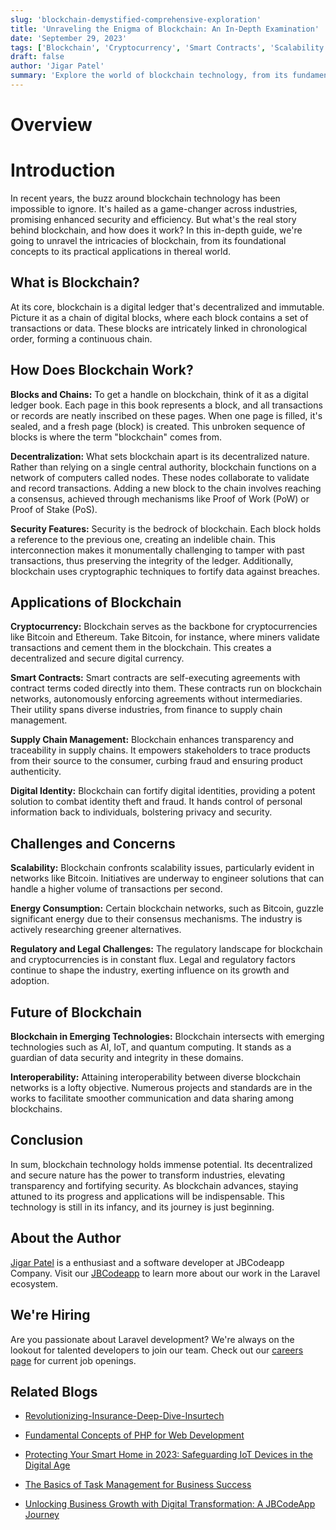 ```yaml
---
slug: 'blockchain-demystified-comprehensive-exploration'
title: 'Unraveling the Enigma of Blockchain: An In-Depth Examination'
date: 'September 29, 2023'
tags: ['Blockchain', 'Cryptocurrency', 'Smart Contracts', 'Scalability']
draft: false
author: 'Jigar Patel'
summary: 'Explore the world of blockchain technology, from its fundamental concepts to real-world applications.'
---
```


# Overview

<TOCInline
  toc={props.toc}
  exclude="Overview"
  toHeading={2}
  defaultimage="blockchain-demystified-comprehensive-exploration"
/>

# Introduction

In recent years, the buzz around blockchain technology has been impossible to ignore. It's hailed as a game-changer across industries, promising enhanced security and efficiency. But what's the real story behind blockchain, and how does it work? In this in-depth guide, we're going to unravel the intricacies of blockchain, from its foundational concepts to its practical applications in thereal world.

## What is Blockchain?

At its core, blockchain is a digital ledger that's decentralized and immutable. Picture it as a chain of digital blocks, where each block contains a set of transactions or data. These blocks are intricately linked in chronological order, forming a continuous chain.

## How Does Blockchain Work?

**Blocks and Chains:** To get a handle on blockchain, think of it as a digital ledger book. Each page in this book represents a block, and all transactions or records are neatly inscribed on these pages. When one page is filled, it's sealed, and a fresh page (block) is created. This unbroken sequence of blocks is where the term "blockchain" comes from.

**Decentralization:** What sets blockchain apart is its decentralized nature. Rather than relying on a single central authority, blockchain functions on a network of computers called nodes. These nodes collaborate to validate and record transactions. Adding a new block to the chain involves reaching a consensus, achieved through mechanisms like Proof of Work (PoW) or Proof of Stake (PoS).

**Security Features:** Security is the bedrock of blockchain. Each block holds a reference to the previous one, creating an indelible chain. This interconnection makes it monumentally challenging to tamper with past transactions, thus preserving the integrity of the ledger. Additionally, blockchain uses cryptographic techniques to fortify data against breaches.

## Applications of Blockchain

**Cryptocurrency:** Blockchain serves as the backbone for cryptocurrencies like Bitcoin and Ethereum. Take Bitcoin, for instance, where miners validate transactions and cement them in the blockchain. This creates a decentralized and secure digital currency.

**Smart Contracts:** Smart contracts are self-executing agreements with contract terms coded directly into them. These contracts run on blockchain networks, autonomously enforcing agreements without intermediaries. Their utility spans diverse industries, from finance to supply chain management.

**Supply Chain Management:** Blockchain enhances transparency and traceability in supply chains. It empowers stakeholders to trace products from their source to the consumer, curbing fraud and ensuring product authenticity.

**Digital Identity:** Blockchain can fortify digital identities, providing a potent solution to combat identity theft and fraud. It hands control of personal information back to individuals, bolstering privacy and security.

## Challenges and Concerns

**Scalability:** Blockchain confronts scalability issues, particularly evident in networks like Bitcoin. Initiatives are underway to engineer solutions that can handle a higher volume of transactions per second.

**Energy Consumption:** Certain blockchain networks, such as Bitcoin, guzzle significant energy due to their consensus mechanisms. The industry is actively researching greener alternatives.

**Regulatory and Legal Challenges:** The regulatory landscape for blockchain and cryptocurrencies is in constant flux. Legal and regulatory factors continue to shape the industry, exerting influence on its growth and adoption.

## Future of Blockchain

**Blockchain in Emerging Technologies:** Blockchain intersects with emerging technologies such as AI, IoT, and quantum computing. It stands as a guardian of data security and integrity in these domains.

**Interoperability:** Attaining interoperability between diverse blockchain networks is a lofty objective. Numerous projects and standards are in the works to facilitate smoother communication and data sharing among blockchains.

## Conclusion

In sum, blockchain technology holds immense potential. Its decentralized and secure nature has the power to transform industries, elevating transparency and fortifying security. As blockchain advances, staying attuned to its progress and applications will be indispensable. This technology is still in its infancy, and its journey is just beginning.

## About the Author

[Jigar Patel](https://expertlaravel.com) is a
enthusiast and a software developer at JBCodeapp Company. Visit our [JBCodeapp](https://jbcodeapp.com) to learn more about our work in the Laravel ecosystem.

## We're Hiring

Are you passionate about Laravel development? We're always on the lookout for talented developers to join our team. Check out our [careers page](https://jbcodeapp.com/career) for current job openings.

## Related Blogs

- [Revolutionizing-Insurance-Deep-Dive-Insurtech](insurtech-revolutionizing-insurance-digital-age)

- [Fundamental Concepts of PHP for Web Development](php-web-development-fundamentals)

- [Protecting Your Smart Home in 2023: Safeguarding IoT Devices in the Digital Age](protecting-your-smart-home-2023-safeguarding-iot-devices-digital-age)

- [The Basics of Task Management for Business Success](task-management-business-success-basics)

- [Unlocking Business Growth with Digital Transformation: A JBCodeApp Journey](jbcodeapp-guide-future-ready-business)
